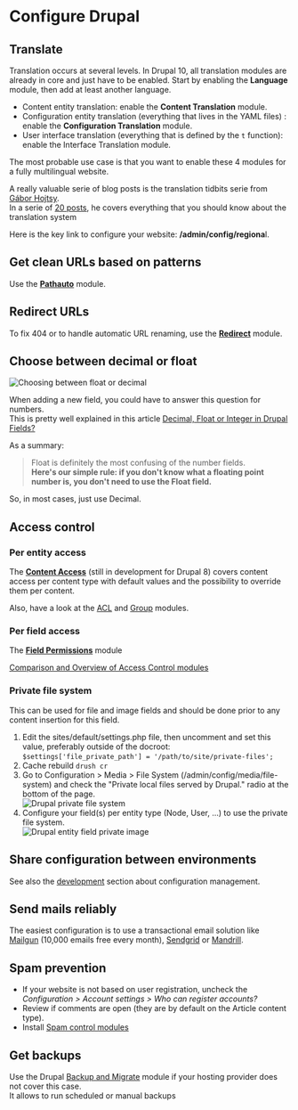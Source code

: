# Configure Drupal

## Translate

Translation occurs at several levels. In Drupal 10, all translation modules are already in core and just have to be enabled.
Start by enabling the **Language** module, then add at least another language.

*   Content entity translation: enable the **Content Translation** module.
*   Configuration entity translation (everything that lives in the YAML files) : enable the **Configuration Translation** module.
*   User interface translation (everything that is defined by the `t` function): enable the Interface Translation module.

The most probable use case is that you want to enable these 4 modules for a fully multilingual website.

A really valuable serie of blog posts is the translation tidbits serie from [Gábor Hojtsy](https://www.drupal.org/u/g%C3%A1bor-hojtsy).  
In a serie of [20 posts](http://hojtsy.hu/blog/2013-jun-11/drupal-8-multilingual-tidbits-1-language-first), he covers everything that you should know about the translation system

Here is the key link to configure your website: **/admin/config/regiona**l.

## Get clean URLs based on patterns

Use the **[Pathauto](/project/module/pathauto)** module.

## Redirect URLs

To fix 404 or to handle automatic URL renaming, use the **[Redirect](/project/module/redirect)** module.

## Choose between decimal or float

![Choosing between float or decimal](/assets/images/docs/float-or-decimal.png)

When adding a new field, you could have to answer this question for numbers.  
This is pretty well explained in this article [Decimal, Float or Integer in Drupal Fields?](https://www.ostraining.com/blog/drupal/decimal-float-or-integer-in-drupal-fields/)

As a summary:

> Float is definitely the most confusing of the number fields.  
> **Here's our simple rule: if you don't know what a floating point number is, you don't need to use the Float field.**

So, in most cases, just use Decimal.

## Access control

### Per entity access

The **[Content Access](https://www.drupal.org/project/content_access)** (still in development for Drupal 8) covers content access per content type with default values and the possibility to override them per content.

Also, have a look at the [ACL](https://www.drupal.org/project/acl) and [Group](https://www.drupal.org/project/group) modules.

### Per field access

The **[Field Permissions](https://www.drupal.org/project/field_permissions)** module

[Comparison and Overview of Access Control modules](https://www.drupal.org/node/270000)

### Private file system

This can be used for file and image fields and should be done prior to any content insertion for this field.

1.  Edit the sites/default/settings.php file, then uncomment and set this value, preferably outside of the docroot:  
    `$settings['file_private_path'] = '/path/to/site/private-files';`
2.  Cache rebuild `drush cr`
3.  Go to Configuration > Media > File System (/admin/config/media/file-system) and check the "Private local files served by Drupal." radio at the bottom of the page.  
    ![Drupal private file system](/assets/images/docs/default-download-method.png)
4.  Configure your field(s) per entity type (Node, User, ...) to use the private file system.  
    ![Drupal entity field private image](/assets/images/docs/drupal-entity-private-image.png)

## Share configuration between environments

See also the [development](/develop/toolkit-for-drupal-developers) section about configuration management.

## Send mails reliably

The easiest configuration is to use a transactional email solution like [Mailgun](https://www.mailgun.com/) (10,000 emails free every month), [Sendgrid](https://sendgrid.com/) or [Mandrill](https://www.mandrill.com/).  

## Spam prevention

*   If your website is not based on user registration, uncheck the _Configuration > Account settings > Who can register accounts?_
*   Review if comments are open (they are by default on the Article content type).
*   Install [Spam control modules](/build/modules-themes-distributions#spam-control)

## Get backups

Use the Drupal [Backup and Migrate](https://www.drupal.org/project/backup_migrate) module if your hosting provider does not cover this case.  
It allows to run scheduled or manual backups
